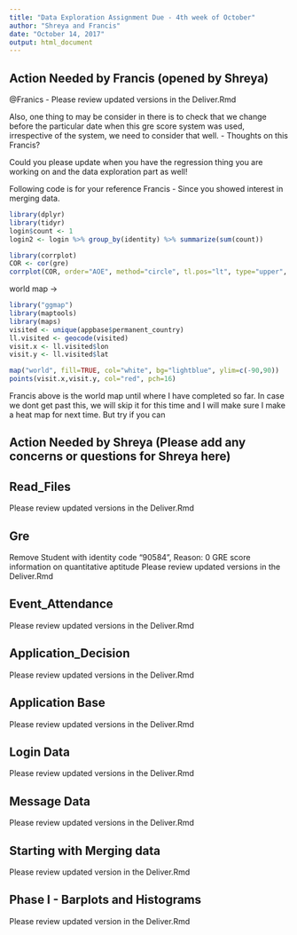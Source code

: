 ```yaml
---
title: "Data Exploration Assignment Due - 4th week of October"
author: "Shreya and Francis"
date: "October 14, 2017"
output: html_document
---
```


## Action Needed by Francis (opened by Shreya)
@Franics - Please review updated versions in the Deliver.Rmd 

Also, one thing to may be consider in there is to check that we change before the particular date when this gre score system was used, irrespective of the system, we need to consider that well. - Thoughts on this Francis?

Could you please update when you have the regression thing you are working on and the data exploration part as well!

Following code is for your reference Francis - Since you showed interest in merging data. 
```r
library(dplyr)
library(tidyr)
login$count <- 1
login2 <- login %>% group_by(identity) %>% summarize(sum(count))
```
```r
library(corrplot)
COR <- cor(gre) 
corrplot(COR, order="AOE", method="circle", tl.pos="lt", type="upper", tl.col="black", tl.cex=0.6, tl.srt=45, addCoef.col="black", addCoefasPercent = TRUE, sig.level=0.50, insig = "blank")
```


world map ->
```r
library("ggmap")
library(maptools)
library(maps)
visited <- unique(appbase$permanent_country)
ll.visited <- geocode(visited)
visit.x <- ll.visited$lon
visit.y <- ll.visited$lat
```

```r
map("world", fill=TRUE, col="white", bg="lightblue", ylim=c(-90,90))
points(visit.x,visit.y, col="red", pch=16)
```
Francis above is the world map until where I have completed so far. In case we dont get past this, we will skip it for this time and I will make sure I make a heat map for next time. But try if you can

## Action Needed by Shreya (Please add any concerns or questions for Shreya here)









## Read_Files
Please review updated versions in the Deliver.Rmd

## Gre
Remove Student with identity code "90584", Reason: 0 GRE score information on quantitative aptitude
Please review updated versions in the Deliver.Rmd

## Event_Attendance
Please review updated versions in the Deliver.Rmd

## Application_Decision
Please review updated versions in the Deliver.Rmd

## Application Base
Please review updated versions in the Deliver.Rmd

## Login Data
Please review updated versions in the Deliver.Rmd

## Message Data
Please review updated versions in the Deliver.Rmd

## Starting with Merging data
Please review updated version in the Deliver.Rmd

## Phase I - Barplots and Histograms
Please review updated version in the Deliver.Rmd
